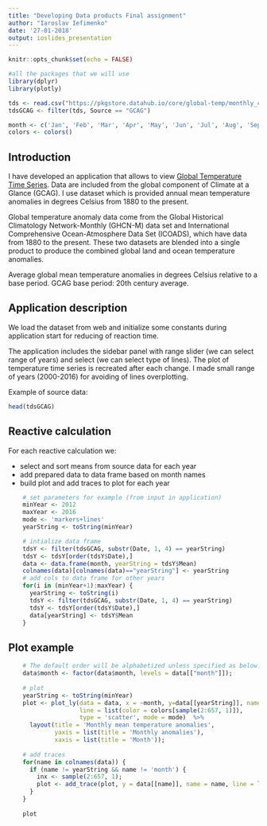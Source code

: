 ```yaml
---
title: "Developing Data products Final assignment"
author: "Iaroslav Iefimenko"
date: '27-01-2018'
output: ioslides_presentation
---
```


```r
knitr::opts_chunk$set(echo = FALSE)
```

```r
#all the packages that we will use 
library(dplyr)
library(plotly)

tds <- read.csv("https://pkgstore.datahub.io/core/global-temp/monthly_csv/data/329e553af20ec84034a29372c0dce362/monthly_csv.csv", sep=",", header=TRUE, na.strings = c("NA","",'#DIV/0!'))
tdsGCAG <- filter(tds, Source == "GCAG")

month <- c('Jan', 'Feb', 'Mar', 'Apr', 'May', 'Jun', 'Jul', 'Aug', 'Sep', 'Oct', 'Nov', 'Dec')
colors <- colors()
```

## Introduction
I have developed an application that allows to view [Global Temperature Time Series](https://datahub.io/core/global-temp). Data are included from the global component of Climate at a Glance (GCAG). I use dataset which is provided annual mean temperature anomalies in degrees Celsius from 1880 to the present.

Global temperature anomaly data come from the Global Historical Climatology Network-Monthly (GHCN-M) data set and International Comprehensive Ocean-Atmosphere Data Set (ICOADS), which have data from 1880 to the present. These two datasets are blended into a single product to produce the combined global land and ocean temperature anomalies.

Average global mean temperature anomalies in degrees Celsius relative to a base period. GCAG base period: 20th century average.

## Application description
We load the dataset from web and initialize some constants during application start for reducing of reaction time. 

The application includes the sidebar panel with range slider (we can select range of years) and select (we can select type of lines). The plot of temperature time series is recreated after each change. I made small range of years (2000-2016) for avoiding of lines overplotting.

Example of source data:
```r
head(tdsGCAG)
```

## Reactive calculation
For each reactive calculation we:

* select and sort means from source data for each year
* add prepared data to data frame based on month names
* build plot and add traces to plot for each year

```r
    # set parameters for example (from input in application)
    minYear <- 2012 
    maxYear <- 2016
    mode <- 'markers+lines'
    yearString <- toString(minYear)
```
```r
    # intialize data frame
    tdsY <- filter(tdsGCAG, substr(Date, 1, 4) == yearString)
    tdsY <- tdsY[order(tdsY$Date),]
    data <- data.frame(month, yearString = tdsY$Mean)
    colnames(data)[colnames(data)=="yearString"] <- yearString
    # add cols to data frame for other years
    for(i in (minYear+1):maxYear) {
      yearString <- toString(i)
      tdsY <- filter(tdsGCAG, substr(Date, 1, 4) == yearString)
      tdsY <- tdsY[order(tdsY$Date),]
      data[yearString] <- tdsY$Mean
    }
```

## Plot example

```r
    # The default order will be alphabetized unless specified as below:
    data$month <- factor(data$month, levels = data[["month"]]);
  
    # plot   
    yearString <- toString(minYear)
    plot <- plot_ly(data = data, x = ~month, y=data[[yearString]], name = yearString, 
                    line = list(color = colors[sample(2:657, 1)]),
                    type = 'scatter', mode = mode)  %>%
      layout(title = 'Monthly mean temperature anomalies',
             yaxis = list(title = 'Monthly anomalies'),
             xaxis = list(title = 'Month'));
  
    # add traces
    for(name in colnames(data)) {
      if (name != yearString && name != 'month') {
        inx <- sample(2:657, 1);
        plot <- add_trace(plot, y = data[[name]], name = name, line = list(color = colors[inx]));
      }
    }
  
    plot
```

